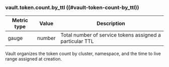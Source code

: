 ### vault.token.count.by_ttl ((#vault-token-count-by_ttl))

Metric type | Value   | Description
----------- | ------- | -----------
gauge       | number  | Total number of service tokens assigned a particular TTL

Vault organizes the token count by cluster, namespace, and the time to live
range assigned at creation.